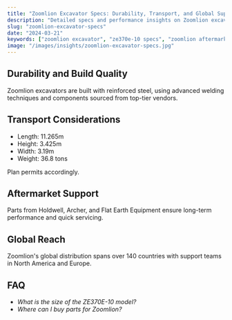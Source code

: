 ```yaml
---
title: "Zoomlion Excavator Specs: Durability, Transport, and Global Support"
description: "Detailed specs and performance insights on Zoomlion excavators including ZE370E-10 transport dimensions, build quality, and aftermarket support."
slug: "zoomlion-excavator-specs"
date: "2024-03-21"
keywords: ["zoomlion excavator", "ze370e-10 specs", "zoomlion aftermarket parts"]
image: "/images/insights/zoomlion-excavator-specs.jpg"
---
```



## Durability and Build Quality

Zoomlion excavators are built with reinforced steel, using advanced welding techniques and components sourced from top-tier vendors.

## Transport Considerations

- Length: 11.265m  
- Height: 3.425m  
- Width: 3.19m  
- Weight: 36.8 tons

Plan permits accordingly.

## Aftermarket Support

Parts from Holdwell, Archer, and Flat Earth Equipment ensure long-term performance and quick servicing.

## Global Reach

Zoomlion's global distribution spans over 140 countries with support teams in North America and Europe.

## FAQ

- *What is the size of the ZE370E-10 model?*
- *Where can I buy parts for Zoomlion?* 